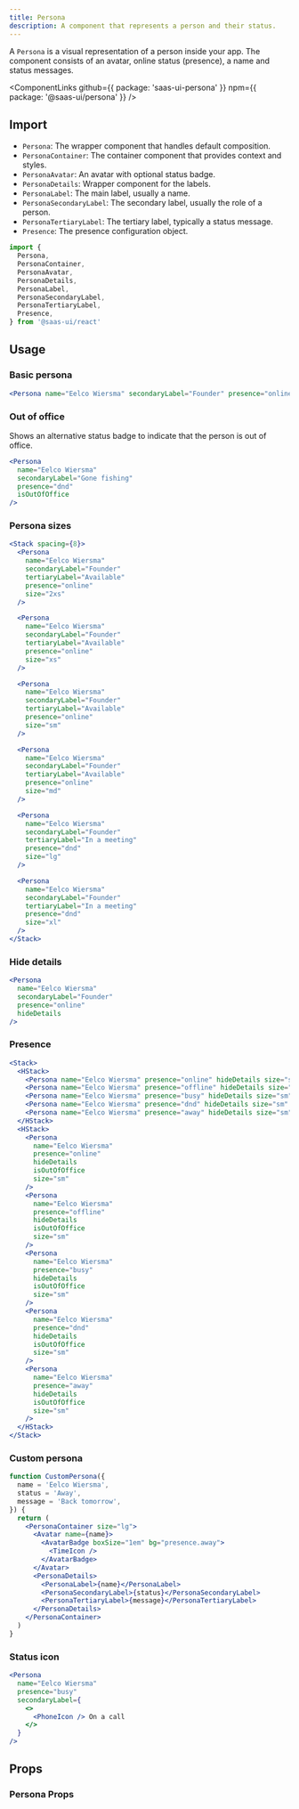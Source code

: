 ```yaml
---
title: Persona
description: A component that represents a person and their status.
---
```


A `Persona` is a visual representation of a person inside your app.
The component consists of an avatar, online status (presence), a name and status messages.

<ComponentLinks
  github={{ package: 'saas-ui-persona' }}
  npm={{ package: '@saas-ui/persona' }}
/>

## Import

- `Persona`: The wrapper component that handles default composition.
- `PersonaContainer`: The container component that provides context and styles.
- `PersonaAvatar`: An avatar with optional status badge.
- `PersonaDetails`: Wrapper component for the labels.
- `PersonaLabel`: The main label, usually a name.
- `PersonaSecondaryLabel`: The secondary label, usually the role of a person.
- `PersonaTertiaryLabel`: The tertiary label, typically a status message.
- `Presence`: The presence configuration object.

```ts
import {
  Persona,
  PersonaContainer,
  PersonaAvatar,
  PersonaDetails,
  PersonaLabel,
  PersonaSecondaryLabel,
  PersonaTertiaryLabel,
  Presence,
} from '@saas-ui/react'
```

## Usage

### Basic persona

```jsx
<Persona name="Eelco Wiersma" secondaryLabel="Founder" presence="online" />
```

### Out of office

Shows an alternative status badge to indicate that the person is out of office.

```jsx
<Persona
  name="Eelco Wiersma"
  secondaryLabel="Gone fishing"
  presence="dnd"
  isOutOfOffice
/>
```

### Persona sizes

```jsx
<Stack spacing={8}>
  <Persona
    name="Eelco Wiersma"
    secondaryLabel="Founder"
    tertiaryLabel="Available"
    presence="online"
    size="2xs"
  />

  <Persona
    name="Eelco Wiersma"
    secondaryLabel="Founder"
    tertiaryLabel="Available"
    presence="online"
    size="xs"
  />

  <Persona
    name="Eelco Wiersma"
    secondaryLabel="Founder"
    tertiaryLabel="Available"
    presence="online"
    size="sm"
  />

  <Persona
    name="Eelco Wiersma"
    secondaryLabel="Founder"
    tertiaryLabel="Available"
    presence="online"
    size="md"
  />

  <Persona
    name="Eelco Wiersma"
    secondaryLabel="Founder"
    tertiaryLabel="In a meeting"
    presence="dnd"
    size="lg"
  />

  <Persona
    name="Eelco Wiersma"
    secondaryLabel="Founder"
    tertiaryLabel="In a meeting"
    presence="dnd"
    size="xl"
  />
</Stack>
```

### Hide details

```jsx
<Persona
  name="Eelco Wiersma"
  secondaryLabel="Founder"
  presence="online"
  hideDetails
/>
```

### Presence

```jsx
<Stack>
  <HStack>
    <Persona name="Eelco Wiersma" presence="online" hideDetails size="sm" />
    <Persona name="Eelco Wiersma" presence="offline" hideDetails size="sm" />
    <Persona name="Eelco Wiersma" presence="busy" hideDetails size="sm" />
    <Persona name="Eelco Wiersma" presence="dnd" hideDetails size="sm" />
    <Persona name="Eelco Wiersma" presence="away" hideDetails size="sm" />
  </HStack>
  <HStack>
    <Persona
      name="Eelco Wiersma"
      presence="online"
      hideDetails
      isOutOfOffice
      size="sm"
    />
    <Persona
      name="Eelco Wiersma"
      presence="offline"
      hideDetails
      isOutOfOffice
      size="sm"
    />
    <Persona
      name="Eelco Wiersma"
      presence="busy"
      hideDetails
      isOutOfOffice
      size="sm"
    />
    <Persona
      name="Eelco Wiersma"
      presence="dnd"
      hideDetails
      isOutOfOffice
      size="sm"
    />
    <Persona
      name="Eelco Wiersma"
      presence="away"
      hideDetails
      isOutOfOffice
      size="sm"
    />
  </HStack>
</Stack>
```

### Custom persona

```jsx
function CustomPersona({
  name = 'Eelco Wiersma',
  status = 'Away',
  message = 'Back tomorrow',
}) {
  return (
    <PersonaContainer size="lg">
      <Avatar name={name}>
        <AvatarBadge boxSize="1em" bg="presence.away">
          <TimeIcon />
        </AvatarBadge>
      </Avatar>
      <PersonaDetails>
        <PersonaLabel>{name}</PersonaLabel>
        <PersonaSecondaryLabel>{status}</PersonaSecondaryLabel>
        <PersonaTertiaryLabel>{message}</PersonaTertiaryLabel>
      </PersonaDetails>
    </PersonaContainer>
  )
}
```

### Status icon

```jsx
<Persona
  name="Eelco Wiersma"
  presence="busy"
  secondaryLabel={
    <>
      <PhoneIcon /> On a call
    </>
  }
/>
```

## Props

### Persona Props
